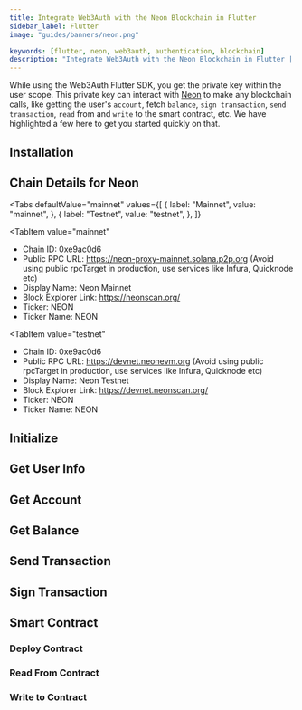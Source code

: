 ```yaml
---
title: Integrate Web3Auth with the Neon Blockchain in Flutter
sidebar_label: Flutter
image: "guides/banners/neon.png"

keywords: [flutter, neon, web3auth, authentication, blockchain]
description: "Integrate Web3Auth with the Neon Blockchain in Flutter | Documentation - Web3Auth"
---
```



<SEO
  title="Integrate Web3Auth with the Neon Blockchain in Flutter"
  description="Integrate Web3Auth with the Neon Blockchain in Flutter | Documentation - Web3Auth"
  image="https://web3auth.io/docs/guides/banners/neon.png"
  slug="/connect-blockchain/evm/neon/flutter"
/>

While using the Web3Auth Flutter SDK, you get the private key within the user scope. This private
key can interact with [Neon](https://neonevm.org/) to make any blockchain calls, like getting the
user's `account`, fetch `balance`, `sign transaction`, `send transaction`, `read` from and `write`
to the smart contract, etc. We have highlighted a few here to get you started quickly on that.

## Installation

<InstallationSnippet />

## Chain Details for Neon

<Tabs
 defaultValue="mainnet"
  values={[
    { label: "Mainnet", value: "mainnet", },
    { label: "Testnet", value: "testnet", },
  ]}
>
<TabItem
  value="mainnet"
>

- Chain ID: 0xe9ac0d6
- Public RPC URL: https://neon-proxy-mainnet.solana.p2p.org (Avoid using public rpcTarget in
  production, use services like Infura, Quicknode etc)
- Display Name: Neon Mainnet
- Block Explorer Link: https://neonscan.org/
- Ticker: NEON
- Ticker Name: NEON

</TabItem>

<TabItem
  value="testnet"
>

- Chain ID: 0xe9ac0d6
- Public RPC URL: https://devnet.neonevm.org (Avoid using public rpcTarget in production, use
  services like Infura, Quicknode etc)
- Display Name: Neon Testnet
- Block Explorer Link: https://devnet.neonscan.org/
- Ticker: NEON
- Ticker Name: NEON

</TabItem>
</Tabs>

## Initialize

<InitialisationSnippet />

## Get User Info

<UserInfoSnippet />

## Get Account

<GetAccountSnippet />

## Get Balance

<GetBalanceSnippet />

## Send Transaction

<SendTransactionSnippet />

## Sign Transaction

<SignTransactionSnippet />

## Smart Contract

<TestContractSnippet />

### Deploy Contract

<DeployContractSnippet />

### Read From Contract

<ReadContractSnippet />

### Write to Contract

<WriteContractSnippet />
